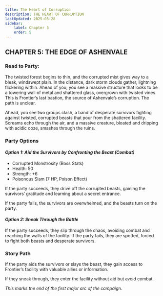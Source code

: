 ```yaml
---
title: The Heart of Corruption
description: THE HEART OF CORRUPTION
lastUpdated: 2025-05-28
sidebar:
    label: Chapter 5
    order: 5
---
```


## CHAPTER 5: THE EDGE OF ASHENVALE

### Read to Party:

The twisted forest begins to thin, and the corrupted mist gives way to a bleak, windswept plain. In the distance, dark storm clouds gather, lightning flickering within. Ahead of you, you see a massive structure that looks to be a towering wall of metal and shattered glass, overgrown with twisted vines. This is Frontier’s last bastion, the source of Ashenvale’s corruption. The path is unclear.

Ahead, you see two groups clash, a band of desperate survivors fighting against twisted, corrupted beasts that pour from the shattered facility. Screams echo through the air, and a massive creature, bloated and dripping with acidic ooze, smashes through the ruins.

### Party Options

#### _Option 1: Aid the Survivors by Confronting the Beast (Combat)_

-   Corrupted Monstrosity (Boss Stats)
-   Health: 50
-   Strength: +6
-   Poisonous Slam (7 HP, Poison Effect)

If the party succeeds, they drive off the corrupted beasts, gaining the survivors’ gratitude and learning about a secret entrance.

If the party fails, the survivors are overwhelmed, and the beasts turn on the party.

#### _Option 2: Sneak Through the Battle_

If the party succeeds, they slip through the chaos, avoiding combat and reaching the walls of the facility.
If the party fails, they are spotted, forced to fight both beasts and desperate survivors.

### Story Path

If the party aids the survivors or slays the beast, they gain access to Frontier’s facility with valuable allies or information.

If they sneak through, they enter the facility without aid but avoid combat.

_This marks the end of the first major arc of the campaign._
